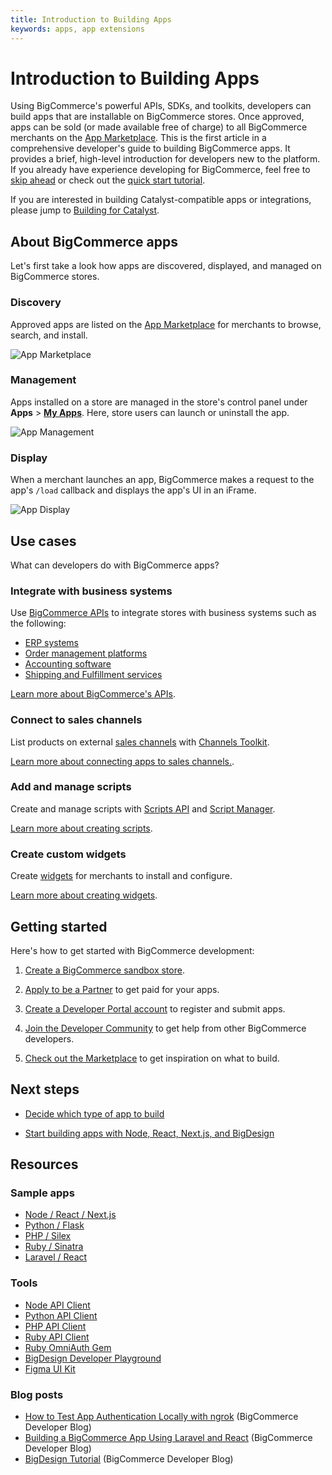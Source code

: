 ```yaml
---
title: Introduction to Building Apps
keywords: apps, app extensions
---
```


# Introduction to Building Apps

Using BigCommerce's powerful APIs, SDKs, and toolkits, developers can build apps that are installable on BigCommerce stores. Once approved, apps can be sold (or made available free of charge) to all BigCommerce merchants on the [App Marketplace](https://www.bigcommerce.com/apps). This is the first article in a comprehensive developer's guide to building BigCommerce apps. It provides a brief, high-level introduction for developers new to the platform. If you already have experience developing for BigCommerce, feel free to [skip ahead](#next-steps) or check out the [quick start tutorial](/docs/integrations/apps/quick-start).

If you are interested in building Catalyst-compatible apps or integrations, please jump to [Building for Catalyst](/docs/integrations/apps/guide/catalyst-compatible-apps.mdx).

## About BigCommerce apps

Let's first take a look how apps are discovered, displayed, and managed on BigCommerce stores.

### Discovery
Approved apps are listed on the [App Marketplace](https://www.bigcommerce.com/apps/) for merchants to browse, search, and install.

![App Marketplace](https://storage.googleapis.com/bigcommerce-production-dev-center/images/apps/apps-01-introduction-01.png "App Marketplace")

### Management
Apps installed on a store are managed in the store's control panel under **Apps** > [**My Apps**](https://login.bigcommerce.com/deep-links/manage/marketplace/apps/my-apps/drafts). Here, store users can launch or uninstall the app.

![App Management](https://storage.googleapis.com/bigcommerce-production-dev-center/images/apps/apps-01-introduction-02.png  "App Management")

### Display
When a merchant launches an app, BigCommerce makes a request to the app's `/load` callback and displays the app's UI in an iFrame.

![App Display](https://storage.googleapis.com/bigcommerce-production-dev-center/images/apps/apps-01-introduction-03.png  "App Display")

## Use cases
What can developers do with BigCommerce apps?

### Integrate with business systems
Use [BigCommerce APIs](/docs/api) to integrate stores with business systems such as the following:
* [ERP systems](https://www.bigcommerce.com/apps/categories/erp/)
* [Order management platforms](https://www.bigcommerce.com/apps/categories/catalog-order-management/)
* [Accounting software](https://www.bigcommerce.com/apps/categories/accounting-tax/)
* [Shipping and Fulfillment services](https://www.bigcommerce.com/apps/categories/shipping-fulfillment/)

[Learn more about BigCommerce's APIs](/docs/api).


### Connect to sales channels
List products on external [sales channels](https://www.bigcommerce.com/apps/categories/sales-channels/) with [Channels Toolkit](/docs/integrations/channels/toolkit-reference).

[Learn more about connecting apps to sales channels.](/docs/integrations/channels).

### Add and manage scripts
Create and manage scripts with [Scripts API](/docs/rest-management/scripts) and [Script Manager](https://support.bigcommerce.com/s/article/Using-Script-Manager).

[Learn more about creating scripts](/docs/integrations/scripts).

### Create custom widgets
Create [widgets](https://support.bigcommerce.com/s/article/Page-Builder#builder) for merchants to install and configure.

[Learn more about creating widgets](/docs/storefront/widgets).

## Getting started
Here's how to get started with BigCommerce development:
1. [Create a BigCommerce sandbox store](/docs/start/about/sandboxes).

2. [Apply to be a Partner](https://www.bigcommerce.com/partners) to get paid for your apps.

3. [Create a Developer Portal account](https://devtools.bigcommerce.com/) to register and submit apps.

4. [Join the Developer Community](/community) to get help from other BigCommerce developers.
5. [Check out the Marketplace](https://www.bigcommerce.com/marketplace/) to get inspiration on what to build.


## Next steps
* [Decide which type of app to build](/docs/integrations/apps/guide/types)

* [Start building apps with Node, React, Next.js, and BigDesign](/docs/integrations/apps/quick-start)


## Resources

### Sample apps
* [Node / React / Next.js](https://github.com/bigcommerce/sample-app-nodejs)
* [Python / Flask](https://github.com/bigcommerce/hello-world-app-python-flask)
* [PHP / Silex](https://github.com/bigcommerce/hello-world-app-php-silex)
* [Ruby / Sinatra](https://github.com/bigcommerce/hello-world-app-ruby-sinatra)
* [Laravel / React](https://github.com/bigcommerce/laravel-react-sample-app)

### Tools
* [Node API Client](https://github.com/bigcommerce/node-bigcommerce/)
* [Python API Client](https://github.com/bigcommerce/bigcommerce-api-python)
* [PHP API Client](https://github.com/bigcommerce/bigcommerce-api-php)
* [Ruby API Client](https://github.com/bigcommerce/bigcommerce-api-ruby)
* [Ruby OmniAuth Gem](https://github.com/bigcommerce/omniauth-bigcommerce)
* [BigDesign Developer Playground](https://developer.bigcommerce.com/big-design)
* [Figma UI Kit](https://figma.com/file/jTVuUkiZ1j3rux8WHG4IKK/BigDesign-UI-Kit?node-id=0%3A1/duplicate)

### Blog posts
* [How to Test App Authentication Locally with ngrok](https://medium.com/bigcommerce-developer-blog/how-to-test-app-authentication-locally-with-ngrok-149150bfe4cf) (BigCommerce Developer Blog)
* [Building a BigCommerce App Using Laravel and React](https://medium.com/bigcommerce-developer-blog/building-a-bigcommerce-app-using-laravel-and-react-711ceceb5006) (BigCommerce Developer Blog)
* [BigDesign Tutorial](https://medium.com/bigcommerce-developer-blog/bigdesign-build-native-looking-uis-with-the-bigcommerce-design-system-fb06a01a24f2) (BigCommerce Developer Blog)
